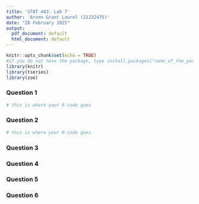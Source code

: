 ```yaml
---
title: 'STAT 443: Lab 7'
author: 'Aronn Grant Laurel (21232475)'
date: "28 February 2025"
output:
  pdf_document: default
  html_document: default
---
```


```r
knitr::opts_chunk$set(echo = TRUE)
#if you do not have the package, type install.packages("name_of_the_package")
library(knitr)
library(tseries)
library(zoo)
```

### Question 1


```r
# this is where your R code goes
```


### Question 2

```r
# this is where your R code goes
```

### Question 3
### Question 4
### Question 5
### Question 6